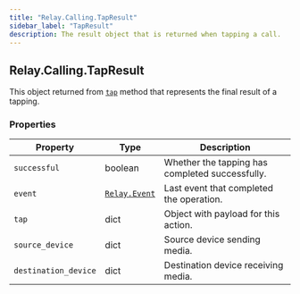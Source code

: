 ```yaml
---
title: "Relay.Calling.TapResult"
sidebar_label: "TapResult"
description: The result object that is returned when tapping a call.
---
```


[tap]: /sdks/reference/realtime-sdk/v2/sdks/python/calling/call#tap
[relay-event]: /sdks/reference/realtime-sdk/v2/sdks/python/event

## Relay.Calling.TapResult

This object returned from [`tap`][tap] method that represents the final result of a tapping.

### Properties

| Property | Type | Description |
| -------- | ---- | ----------- |
| `successful` | boolean | Whether the tapping has completed successfully. |
| `event` | [`Relay.Event`][relay-event] | Last event that completed the operation. |
| `tap` | dict | Object with payload for this action. |
| `source_device` | dict | Source device sending media. |
| `destination_device` | dict | Destination device receiving media. |